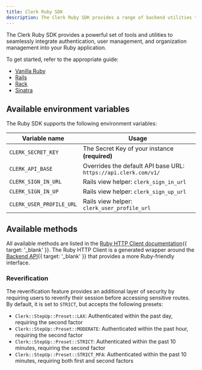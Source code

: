 ```yaml
---
title: Clerk Ruby SDK
description: The Clerk Ruby SDK provides a range of backend utilities to simplify user authentication and management in your application.
---
```


The Clerk Ruby SDK provides a powerful set of tools and utilities to seamlessly integrate authentication, user management, and organization management into your Ruby application.

To get started, refer to the appropriate guide:

- [Vanilla Ruby](/docs/quickstarts/ruby)
- [Rails](/docs/references/ruby/rails)
- [Rack](/docs/references/ruby/rack)
- [Sinatra](/docs/references/ruby/sinatra)

## Available environment variables

The Ruby SDK supports the following environment variables:

| Variable name | Usage |
| - | - |
| `CLERK_SECRET_KEY` | The Secret Key of your instance **(required)** |
| `CLERK_API_BASE` | Overrides the default API base URL: `https://api.clerk.com/v1/` |
| `CLERK_SIGN_IN_URL` | Rails view helper: `clerk_sign_in_url` |
| `CLERK_SIGN_IN_UP` | Rails view helper: `clerk_sign_up_url` |
| `CLERK_USER_PROFILE_URL` | Rails view helper: `clerk_user_profile_url` |

## Available methods

All available methods are listed in the [Ruby HTTP Client documentation](https://github.com/clerk/clerk-http-client-ruby/tree/main/.generated#documentation-for-api-endpoints){{ target: '_blank' }}. The Ruby HTTP Client is a generated wrapper around the [Backend API](/docs/reference/backend-api){{ target: '_blank' }} that provides a more Ruby-friendly interface.

### Reverification

The reverification feature provides an additional layer of security by requiring users to reverify their session before accessing sensitive routes. By default, it is set to `STRICT`, but accepts the following presets:

- `Clerk::StepUp::Preset::LAX`: Authenticated within the past day, requiring the second factor
- `Clerk::StepUp::Preset::MODERATE`: Authenticated within the past hour, requiring the second factor
- `Clerk::StepUp::Preset::STRICT`: Authenticated within the past 10 minutes, requiring the second factor
- `Clerk::StepUp::Preset::STRICT_MFA`: Authenticated within the past 10 minutes, requiring both first and second factors
